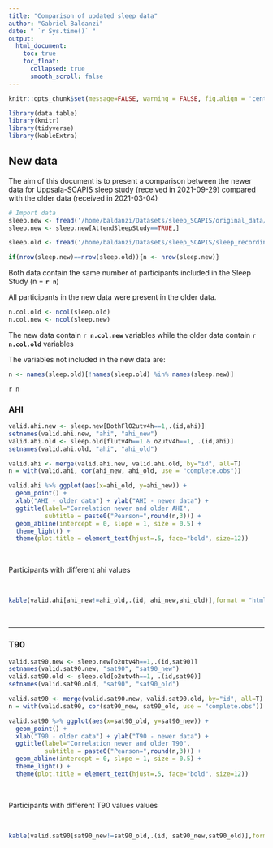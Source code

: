 ```yaml
---
title: "Comparison of updated sleep data"
author: "Gabriel Baldanzi"
date: " `r Sys.time()` "
output: 
  html_document:
    toc: true
    toc_float:
      collapsed: true
      smooth_scroll: false
---
```


```r
knitr::opts_chunk$set(message=FALSE, warning = FALSE, fig.align = 'center')
```

```r
library(data.table)
library(knitr)
library(tidyverse)
library(kableExtra)
```

## New data 
   
The aim of this document is to present a comparison between the newer data for Uppsala-SCAPIS sleep study (received in 2021-09-29) compared with the older data (received in 2021-03-04) 

```r
# Import data 
sleep.new <- fread('/home/baldanzi/Datasets/sleep_SCAPIS/original_data/Sleep_SCAPIS_Uppsala_Final.csv')
sleep.new <- sleep.new[AttendSleepStudy==TRUE,]

sleep.old <- fread('/home/baldanzi/Datasets/sleep_SCAPIS/sleep_recording/Data_Sleep_SCAPIS_Uppsala.csv')

if(nrow(sleep.new)==nrow(sleep.old)){n <- nrow(sleep.new)}
```
  
Both data contain the same number of participants included in the Sleep Study (n = **`r n`**)
     
All participants in the new data were present in the older data.      

```r
n.col.old <- ncol(sleep.old)
n.col.new <- ncol(sleep.new)
```
     
The new data contain **`r n.col.new`** variables while the older data contain **`r n.col.old`** variables 

The variables not included in the new data are: 
```r
n <- names(sleep.old)[!names(sleep.old) %in% names(sleep.new)]
```
   
`r n`

### AHI

```r
valid.ahi.new <- sleep.new[BothFlO2utv4h==1,.(id,ahi)]
setnames(valid.ahi.new, "ahi", "ahi_new")
valid.ahi.old <- sleep.old[flutv4h==1 & o2utv4h==1, .(id,ahi)]
setnames(valid.ahi.old, "ahi", "ahi_old")

valid.ahi <- merge(valid.ahi.new, valid.ahi.old, by="id", all=T)
n = with(valid.ahi, cor(ahi_new, ahi_old, use = "complete.obs"))

```
```r
valid.ahi %>% ggplot(aes(x=ahi_old, y=ahi_new)) +
  geom_point() + 
  xlab("AHI - older data") + ylab("AHI - newer data") +
  ggtitle(label="Correlation newer and older AHI",
          subtitle = paste0("Pearson=",round(n,3))) +
  geom_abline(intercept = 0, slope = 1, size = 0.5) +
  theme_light() +
  theme(plot.title = element_text(hjust=.5, face="bold", size=12))
```

<br>

Participants with different ahi values 

<br>

```r
kable(valid.ahi[ahi_new!=ahi_old,.(id, ahi_new,ahi_old)],format = "html", table.attr = "style='width:40%;'") %>% kable_styling()
```

<br>

***

### T90

```r
valid.sat90.new <- sleep.new[o2utv4h==1,.(id,sat90)]
setnames(valid.sat90.new, "sat90", "sat90_new")
valid.sat90.old <- sleep.old[o2utv4h==1, .(id,sat90)]
setnames(valid.sat90.old, "sat90", "sat90_old")

valid.sat90 <- merge(valid.sat90.new, valid.sat90.old, by="id", all=T)
n = with(valid.sat90, cor(sat90_new, sat90_old, use = "complete.obs"))

```
```r
valid.sat90 %>% ggplot(aes(x=sat90_old, y=sat90_new)) +
  geom_point() + 
  xlab("T90 - older data") + ylab("T90 - newer data") +
  ggtitle(label="Correlation newer and older T90",
          subtitle = paste0("Pearson=",round(n,3))) +
  geom_abline(intercept = 0, slope = 1, size = 0.5) +
  theme_light() +
  theme(plot.title = element_text(hjust=.5, face="bold", size=12))
```

<br>

Participants with different T90 values values 

<br>

```r
kable(valid.sat90[sat90_new!=sat90_old,.(id, sat90_new,sat90_old)],format = "html", table.attr = "style='width:40%;'") %>% kable_styling()
```

<br>





